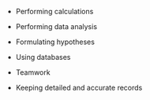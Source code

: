 * Performing calculations

* Performing data analysis

* Formulating hypotheses

* Using databases

* Teamwork

* Keeping detailed and accurate records
